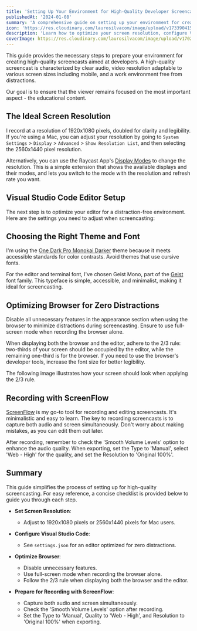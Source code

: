 ```yaml
---
title: 'Setting Up Your Environment for High-Quality Developer Screencasts'
publishedAt: '2024-01-08'
summary: 'A comprehensive guide on setting up your environment for creating professional developer screencasts'
icon: 'https://res.cloudinary.com/laurosilvacom/image/upload/v1733904159/laurosilvacom/lauro/icons/xiyiyuztnfhgvcz7rwra.png'
description: 'Learn how to optimize your screen resolution, configure VS Code, and set up your recording environment for creating high-quality developer screencasts.'
coverImage: https://res.cloudinary.com/laurosilvacom/image/upload/v1702941597/laurosilvacom/blog-images/uiae5dn54ybjqrhzw3nt.jpg
---
```


This guide provides the necessary steps to prepare your environment for creating high-quality screencasts aimed at developers. A high-quality screencast is characterized by clear audio, video resolution adaptable to various screen sizes including mobile, and a work environment free from distractions.

Our goal is to ensure that the viewer remains focused on the most important aspect - the educational content.

## The Ideal Screen Resolution

I record at a resolution of 1920x1080 pixels, doubled for clarity and legibility. If you're using a Mac, you can adjust your resolution by going to `System Settings` > `Display` > `Advanced` > `Show Resolution List`, and then selecting the 2560x1440 pixel resolution.

Alternatively, you can use the Raycast App's [Display Modes](https://www.raycast.com/agustin.prats/display-modes) to change the resolution. This is a simple extension that shows the available displays and their modes, and lets you switch to the mode with the resolution and refresh rate you want.

## Visual Studio Code Editor Setup

The next step is to optimize your editor for a distraction-free environment. Here are the settings you need to adjust when screencasting:

## Choosing the Right Theme and Font

I'm using the [One Dark Pro Monokai Darker](https://marketplace.visualstudio.com/items?itemName=eserozvataf.one-dark-pro-monokai-darker) theme because it meets accessible standards for color contrasts. Avoid themes that use cursive fonts.

For the editor and terminal font, I've chosen Geist Mono, part of the [Geist](https://vercel.com/font) font family. This typeface is simple, accessible, and minimalist, making it ideal for screencasting.

## Optimizing Browser for Zero Distractions

Disable all unnecessary features in the appearance section when using the browser to minimize distractions during screencasting. Ensure to use full-screen mode when recording the browser alone.

When displaying both the browser and the editor, adhere to the 2/3 rule: two-thirds of your screen should be occupied by the editor, while the remaining one-third is for the browser. If you need to use the browser's developer tools, increase the font size for better legibility.

The following image illustrates how your screen should look when applying the 2/3 rule.

## Recording with ScreenFlow

[ScreenFlow](https://www.telestream.net/screenflow/overview.htm) is my go-to tool for recording and editing screencasts. It's minimalistic and easy to learn. The key to recording screencasts is to capture both audio and screen simultaneously. Don't worry about making mistakes, as you can edit them out later.

After recording, remember to check the 'Smooth Volume Levels' option to enhance the audio quality. When exporting, set the Type to 'Manual', select 'Web - High' for the quality, and set the Resolution to 'Original 100%'.

## Summary

This guide simplifies the process of setting up for high-quality screencasting. For easy reference, a concise checklist is provided below to guide you through each step.

- **Set Screen Resolution**:

  - Adjust to 1920x1080 pixels or 2560x1440 pixels for Mac users.

- **Configure Visual Studio Code**:

  - See `settings.json` for an editor optimized for zero distractions.

- **Optimize Browser**:

  - Disable unnecessary features.
  - Use full-screen mode when recording the browser alone.
  - Follow the 2/3 rule when displaying both the browser and the editor.

- **Prepare for Recording with ScreenFlow**:
  - Capture both audio and screen simultaneously.
  - Check the 'Smooth Volume Levels' option after recording.
  - Set the Type to 'Manual', Quality to 'Web - High', and Resolution to 'Original 100%' when exporting.
